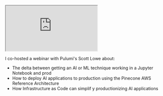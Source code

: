 




<iframe 
  className="youtube-video"
  src="https://www.youtube.com/embed/GIwt3P_5b9g"
  title="YouTube video player" 
  allow="fullscreen;">
</iframe>

I co-hosted a webinar with Pulumi's Scott Lowe about: 

* The delta between getting an AI or ML technique working in a Jupyter Notebook and prod
* How to deploy AI applications to production using the Pinecone AWS Reference Architecture 
* How Infrastructure as Code can simplif y productionizing AI applications
